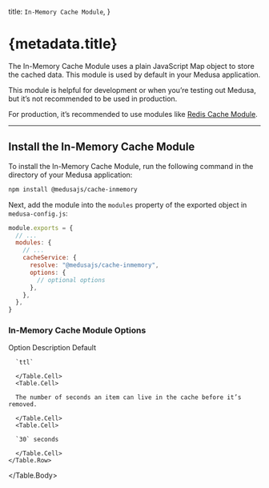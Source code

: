 
  title: `In-Memory Cache Module`,
}

# {metadata.title}

The In-Memory Cache Module uses a plain JavaScript Map object to store the cached data. This module is used by default in your Medusa application.

This module is helpful for development or when you’re testing out Medusa, but it’s not recommended to be used in production.

For production, it’s recommended to use modules like [Redis Cache Module](../redis/page.mdx).

---

## Install the In-Memory Cache Module

To install the In-Memory Cache Module, run the following command in the directory of your Medusa application:

```bash npm2yarn
npm install @medusajs/cache-inmemory
```

Next, add the module into the `modules` property of the exported object in `medusa-config.js`:

```js title="medusa-config.js"
module.exports = {
  // ...
  modules: {
    // ...
    cacheService: {
      resolve: "@medusajs/cache-inmemory",
      options: {
        // optional options
      },
    },
  },
}
```

### In-Memory Cache Module Options

<Table>
  <Table.Header>
    <Table.Row>
      <Table.HeaderCell>Option</Table.HeaderCell>
      <Table.HeaderCell>Description</Table.HeaderCell>
      <Table.HeaderCell>Default</Table.HeaderCell>
    </Table.Row>
  </Table.Header>
  <Table.Body>
    <Table.Row>
      <Table.Cell>
      
      `ttl`
      
      </Table.Cell>
      <Table.Cell>
      
      The number of seconds an item can live in the cache before it’s removed.
      
      </Table.Cell>
      <Table.Cell>
      
      `30` seconds
      
      </Table.Cell>
    </Table.Row>
  </Table.Body>
</Table>
